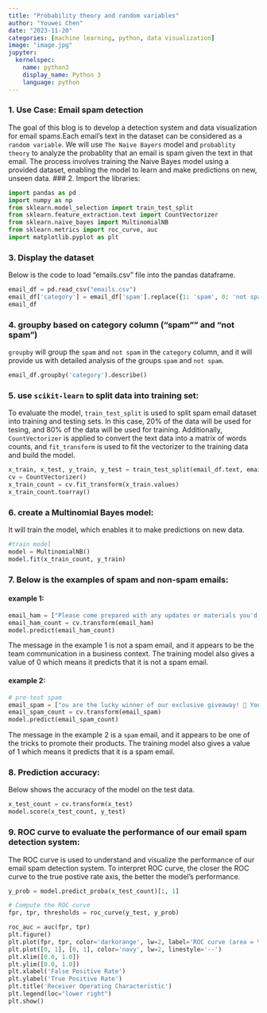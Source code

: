 ```yaml
---
title: "Probability theory and random variables"
author: "Youwei Chen"
date: "2023-11-20"
categories: [machine learning, python, data visualization]
image: "image.jpg"
jupyter:
  kernelspec:
    name: python3
    display_name: Python 3
    language: python
---
```


### 1. Use Case: Email spam detection
The goal of this blog is to develop a detection system and data visualization for email spams.Each email's text in the dataset can be considered as a
`random variable`. We will use `The Naive Bayers` model and `probablity theory` to analyze the probablity that an email is spam given the text in that email. The process involves training the Naive
Bayes model using a provided dataset, enabling the model to learn and make predictions on new, unseen data.
### 2. Import the libraries:
```python
import pandas as pd
import numpy as np
from sklearn.model_selection import train_test_split
from sklearn.feature_extraction.text import CountVectorizer
from sklearn.naive_bayes import MultinomialNB
from sklearn.metrics import roc_curve, auc
import matplotlib.pyplot as plt
```
### 3. Display the dataset
Below is the code to load "emails.csv" file into the pandas dataframe.  
```python
email_df = pd.read_csv("emails.csv")
email_df['category'] = email_df['spam'].replace({1: 'spam', 0: 'not spam'})
email_df
```

### 4. groupby based on category column ("spam"" and "not spam")
`groupby` will group the `spam` and `not spam` in the `category` column, and it will provide us with detailed analysis of the groups `spam` and `not spam`.
```python
email_df.groupby('category').describe()
```

### 5. use `scikit-learn` to split data into training set:
To evaluate the model, `train_test_split` is used to split spam email dataset into training and testing sets. In this case, 20% of the data will be used for tesing, and 80% of the data will be used for training.
Additionally, `CountVectorizer` is applied to convert the text data into a matrix of words counts, and `fit_transform` is used to fit the vectorizer to the training data and build the model.
```python
x_train, x_test, y_train, y_test = train_test_split(email_df.text, email_df.spam, test_size=0.20)
cv = CountVectorizer()
x_train_count = cv.fit_transform(x_train.values)
x_train_count.toarray()
```

### 6. create a Multinomial Bayes model:
It will train the model, which enables it to make predictions on new data.
```python
#train model
model = MultinomialNB()
model.fit(x_train_count, y_train)
```
### 7. Below is the examples of spam and non-spam emails:
#### **example 1:**
```python
email_ham = ["Please come prepared with any updates or materials you'd like to share with the team."]
email_ham_count = cv.transform(email_ham)
model.predict(email_ham_count)
```
The message in the example 1 is not a spam email, and it appears to be the team communication in a business context. The training model also gives a value of 0 which means it predicts that it is not a spam email.

#### **example 2:**
```python
# pre-test spam
email_spam = ["ou are the lucky winner of our exclusive giveaway! 🥳 You've won a brand new iPhone 12 and a $500 shopping voucher!"]
email_spam_count = cv.transform(email_spam)
model.predict(email_spam_count)
```
The message in the example 2 is a `spam` email, and it appears to be one of the tricks to promote their products. The training model also gives a value of 1 which means it predicts that it is a spam email.

### 8. Prediction accuracy:
Below shows the accuracy of the model on the test data. 
```python
x_test_count = cv.transform(x_test)
model.score(x_test_count, y_test)
```

### 9. ROC curve to evaluate the performance of our email spam detection system:
The ROC curve is used to understand and visualize the performance of our email spam detection system. To interpret ROC curve,
the closer the ROC curve to the true postive rate axis, the better the model's performance.
```python
y_prob = model.predict_proba(x_test_count)[:, 1]

# Compute the ROC curve
fpr, tpr, thresholds = roc_curve(y_test, y_prob)

roc_auc = auc(fpr, tpr)
plt.figure()
plt.plot(fpr, tpr, color='darkorange', lw=2, label='ROC curve (area = %0.2f)' % roc_auc)
plt.plot([0, 1], [0, 1], color='navy', lw=2, linestyle='--')
plt.xlim([0.0, 1.0])
plt.ylim([0.0, 1.0])
plt.xlabel('False Positive Rate')
plt.ylabel('True Positive Rate')
plt.title('Receiver Operating Characteristic')
plt.legend(loc="lower right")
plt.show()
```
